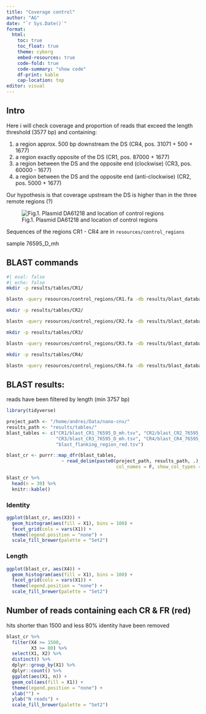 ```yaml
---
title: "Coverage control"
author: "AG"
date: "`r Sys.Date()`"
format:
  html:
    toc: true
    toc_float: true
    theme: cyborg
    embed-resources: true
    code-fold: true
    code-summary: "show code"
    df-print: kable
    cap-location: top
editor: visual
---
```


## Intro

Here i will check coverage and proportion of reads that exceed the length threshold (3577 bp) and containing:

1. a region approx. 500 bp downstream the DS (CR4, pos. 31071 + 500 + 1677)
2. a region exactly opposite of the DS (CR1, pos. 87000 + 1677)
3. a region between the DS and the opposite end (clockwise) (CR3, pos. 60000 - 1677)
4. a region between the DS and the opposite end (anti-clockwise) (CR2, pos. 5000 + 1677)

Our hypothesis is that coverage upstream the DS is higher than in the three remote regions (?)

![Fig.1. Plasmid DA61218 and location of control regions](figures/pDA61218_full_size_annotated.png)

Sequences of the regions CR1 - CR4 are in `resources/control_regions`



sample 76595_D_mh 

## BLAST commands

```bash
#| eval: false
#| echo: false
mkdir -p results/tables/CR1/

blastn -query resources/control_regions/CR1.fa -db results/blast_databases/76595_D_mh/blastdb -outfmt 6 -num_threads 8 -num_alignments 900000 > results/tables/CR1/blast_CR1_76595_D_mh.tsv

mkdir -p results/tables/CR2/

blastn -query resources/control_regions/CR2.fa -db results/blast_databases/76595_D_mh/blastdb -outfmt 6 -num_threads 8 -num_alignments 900000 > results/tables/CR2/blast_CR2_76595_D_mh.tsv

mkdir -p results/tables/CR3/

blastn -query resources/control_regions/CR3.fa -db results/blast_databases/76595_D_mh/blastdb -outfmt 6 -num_threads 8 -num_alignments 900000 > results/tables/CR3/blast_CR3_76595_D_mh.tsv

mkdir -p results/tables/CR4/

blastn -query resources/control_regions/CR4.fa -db results/blast_databases/76595_D_mh/blastdb -outfmt 6 -num_threads 8 -num_alignments 900000 > results/tables/CR4/blast_CR4_76595_D_mh.tsv
```

## BLAST results:

reads have been filtered by length (min 3757 bp)

```r
library(tidyverse)

project_path <- "/home/andrei/Data/nano-cnv/"
results_path <- "results/tables/"
blast_tables <- c("CR1/blast_CR1_76595_D_mh.tsv", "CR2/blast_CR2_76595_D_mh.tsv", 
                  "CR3/blast_CR3_76595_D_mh.tsv", "CR4/blast_CR4_76595_D_mh.tsv",
                  "blast_flanking_region_red.tsv")

blast_cr <- purrr::map_dfr(blast_tables, 
                    ~ read_delim(paste0(project_path, results_path, .), 
                                        col_names = F, show_col_types = F))

blast_cr %>% 
  head(n = 30) %>% 
  knitr::kable()
```

### Identity

```r
ggplot(blast_cr, aes(X3)) +
  geom_histogram(aes(fill = X1), bins = 100) +
  facet_grid(cols = vars(X1)) +
  theme(legend.position = "none") +
  scale_fill_brewer(palette = "Set2")
```

### Length

```r
ggplot(blast_cr, aes(X4)) +
  geom_histogram(aes(fill = X1), bins = 100) +
  facet_grid(cols = vars(X1)) +
  theme(legend.position = "none") +
  scale_fill_brewer(palette = "Set2")
```

## Number of reads containing each CR & FR (red)

hits shorter than 1500 and less 80% identity have been removed

```r
blast_cr %>% 
  filter(X4 >= 1500,
         X3 >= 80) %>% 
  select(X1, X2) %>% 
  distinct() %>% 
  dplyr::group_by(X1) %>% 
  dplyr::count() %>% 
  ggplot(aes(X1, n)) +
  geom_col(aes(fill = X1)) +
  theme(legend.position = "none") +
  xlab("") +
  ylab("N reads") +
  scale_fill_brewer(palette = "Set2")
  
```

